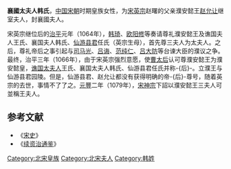{{NoteTA
| 1=zh-hans:帝后; zh-hant:帝后;
}}

'''襄國太夫人韩氏'''，[[中国|中国]][[宋朝|宋朝]]时期皇族女性，为[[宋英宗|宋英宗]]赵曙的父亲濮安懿王[[赵允让|赵允让]]继室夫人，封襄國夫人。

宋英宗继位后的[[治平_(北宋)|治平]]元年（1064年），[[韩琦|韩琦]]、[[欧阳修|欧阳修]]等奏请尊礼濮安懿王及谯国夫人王氏、襄国夫人韩氏、[[仙游县君|仙游县君]]任氏（英宗生母），首先尊三夫人为太夫人。之后，尊礼帝后之事引起与[[司马光|司马光]]、[[吕诲|吕诲]]、[[范纯仁|范纯仁]]、[[吕大防|吕大防]]等台谏大臣的濮议之争。最终，治平三年（1066年），由于宋英宗强烈意愿，使[[慈聖皇后|曹太后]]认可尊濮安懿王为濮安懿皇，[[谯国太夫人|谯国太夫人]]王氏、襄国太夫人韩氏、仙游县君任氏并称-{后}-。立濮王与仙游县君园陵。但是，仙游县君、赵允让都没有获得明确的帝-{后}-尊号，随着英宗的去世，事情不了了之。[[元丰_(北宋)|元豐]]二年（1079年），[[宋神宗|宋神宗]]下詔以濮安懿王三夫人可並稱王夫人。

== 参考文献 ==
*《[[宋史|宋史]]》 
* 《[[续资治通鉴|续资治通鉴]]》
{{宋朝皇后}}
[[Category:北宋皇族|Category:北宋皇族]]
[[Category:北宋夫人|Category:北宋夫人]]
[[Category:韩姓|Category:韩姓]]